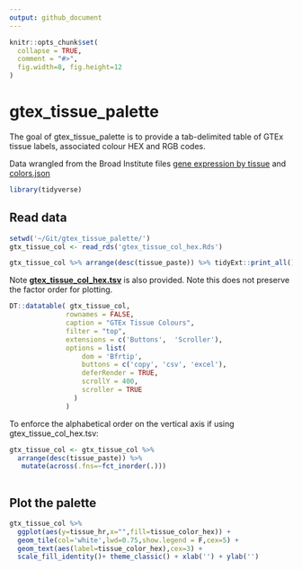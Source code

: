 ```yaml
---
output: github_document
---
```


<!-- README.md is generated from README.Rmd. Please edit that file -->

```r
knitr::opts_chunk$set(
  collapse = TRUE,
  comment = "#>",
  fig.width=8, fig.height=12
)
```

# gtex_tissue_palette

<!-- badges: start -->

<!-- badges: end -->

The goal of gtex_tissue_palette is to provide a tab-delimited table of GTEx tissue labels, associated colour HEX and RGB codes.

Data wrangled from the Broad Institute files
[gene expression by tissue](https://github.com/broadinstitute/gtex-public/blob/master/scripts/gene_expression_by_tissue.py) and
[colors.json](https://raw.githubusercontent.com/broadinstitute/gtex-viz/7cfffd65f19fbcad216a0df3325cfd89e40d6952/boxplot/dev/colors.json)


```r
library(tidyverse)
```

## Read data

```r

setwd('~/Git/gtex_tissue_palette/')
gtx_tissue_col <- read_rds('gtex_tissue_col_hex.Rds')

```

```r

gtx_tissue_col %>% arrange(desc(tissue_paste)) %>% tidyExt::print_all()
```

Note [**gtex_tissue_col_hex.tsv**](https://github.com/bansell/gtex_tissue_palette/blob/main/gtex_tissue_col_hex.tsv) is also provided. Note this does not preserve the factor order for plotting.

```r
DT::datatable( gtx_tissue_col,
              rownames = FALSE,
              caption = "GTEx Tissue Colours",
              filter = "top",
              extensions = c('Buttons',  'Scroller'),
              options = list(
                  dom = 'Bfrtip',
                  buttons = c('copy', 'csv', 'excel'),
                  deferRender = TRUE,
                  scrollY = 400,
                  scroller = TRUE
                )
              ) 

```

To enforce the alphabetical order on the vertical axis if using gtex_tissue_col_hex.tsv:

```r
gtx_tissue_col <- gtx_tissue_col %>% 
  arrange(desc(tissue_paste)) %>%
   mutate(across(.fns=~fct_inorder(.)))
  
```

## Plot the palette

```r

gtx_tissue_col %>% 
  ggplot(aes(y=tissue_hr,x="",fill=tissue_color_hex)) + 
  geom_tile(col='white',lwd=0.75,show.legend = F,cex=5) +
  geom_text(aes(label=tissue_color_hex),cex=3) +
  scale_fill_identity()+ theme_classic() + xlab('') + ylab('')

```


<!-- devtools::build_readme()  -->

